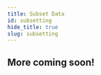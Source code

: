 ```yaml
---
title: Subset Data
id: subsetting
hide_title: true
slug: subsetting
---
```



<DocPageHeader
  title="Subset Data"
  subtitle="The Neosync platform is an open-source composable platform that is built to scale horizontally and vertically. "
/>

## More coming soon!
